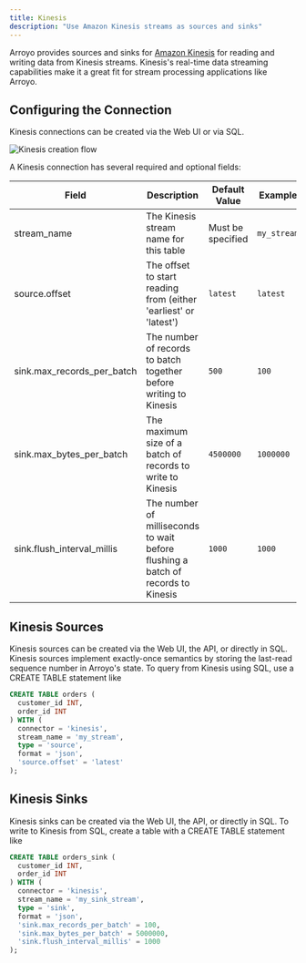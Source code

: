 ```yaml
---
title: Kinesis
description: "Use Amazon Kinesis streams as sources and sinks"
---
```


Arroyo provides sources and sinks for [Amazon Kinesis](https://aws.amazon.com/kinesis/) for reading and writing data from Kinesis streams.
Kinesis's real-time data streaming capabilities make it a great fit for stream processing applications like Arroyo.

## Configuring the Connection

Kinesis connections can be created via the Web UI or via SQL.

<img
src="/images/kinesis_connector.png"
alt="Kinesis creation flow"
/>

A Kinesis connection has several required and optional fields:

| Field                                     | Description                                                               | Default Value    | Example     |
| -----------------------------------| -------------------------------------------------------------------------------- | -----------------| ----------- |
| stream_name                        | The Kinesis stream name for this table                                           | Must be specified| `my_stream` |
| source.offset                      | The offset to start reading from (either 'earliest' or 'latest')                 | `latest`         | `latest`    |
| sink.max_records_per_batch         | The number of records to batch together before writing to Kinesis                | `500`            | `100`       |
| sink.max_bytes_per_batch           | The maximum size of a batch of records to write to Kinesis                       | `4500000`        | `1000000`   |
| sink.flush_interval_millis         | The number of milliseconds to wait before flushing a batch of records to Kinesis | `1000`           | `1000`      |

## Kinesis Sources

Kinesis sources can be created via the Web UI, the API, or directly in SQL.
Kinesis sources implement exactly-once semantics by storing the last-read sequence number in Arroyo's state.
To query from Kinesis using SQL, use a CREATE TABLE statement like
```sql
CREATE TABLE orders (
  customer_id INT,
  order_id INT
) WITH (
  connector = 'kinesis',
  stream_name = 'my_stream',
  type = 'source',
  format = 'json',
  'source.offset' = 'latest'
);
```

## Kinesis Sinks

Kinesis sinks can be created via the Web UI, the API, or directly in SQL.
To write to Kinesis from SQL, create a table with a CREATE TABLE statement like
```sql
CREATE TABLE orders_sink (
  customer_id INT,
  order_id INT
) WITH (
  connector = 'kinesis',
  stream_name = 'my_sink_stream',
  type = 'sink',
  format = 'json',
  'sink.max_records_per_batch' = 100,
  'sink.max_bytes_per_batch' = 5000000,
  'sink.flush_interval_millis' = 1000
);
```
